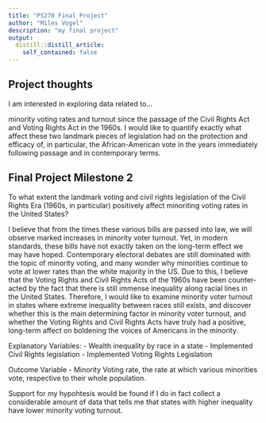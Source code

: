```yaml
---
title: "PS270 Final Project"
author: "Miles Vogel"
description: "my final project"
output:
  distill::distill_article:
    self_contained: false
---
```




## Project thoughts

I am interested in exploring data related to...

minority voting rates and turnout since the passage of the Civil Rights Act and Voting Rights Act in the 1960s. I would like to quantify exactly what affect these two landmark pieces of legislation had on the protection and efficacy of, in particular, the African-American vote in the years immediately following passage and in contemporary terms. 

## Final Project Milestone 2

To what extent the landmark voting and civil rights legislation of the Civil Rights Era (1960s, in particular) positively affect minoriting voting rates in the United States?

I believe that from the times these various bills are passed into law, we will observe marked increases in minority voter turnout. Yet, in modern standards, these bills have not exactly taken on the long-term effect we may have hoped. Contemporary electoral debates are still dominated with the topic of minority voting, and many wonder why minorities continue to vote at lower rates than the white majority in the US. Due to this, I believe that the Voting Rights and Civil Rights Acts of the 1960s have been counter-acted by the fact that there is still immense inequality along racial lines in the United States. Therefore, I would like to examine minority voter turnout in states where extreme inequality between races still exists, and discover whether this is the main determining factor in minority voter turnout, and whether the Voting Rights and Civil Rights Acts have truly had a positive, long-term affect on boldening the voices of Americans in the minority. 

Explanatory Variables:
- Wealth inequality by race in a state
- Implemented Civil Rights legislation
- Implemented Voting Rights Legislation

Outcome Variable
- Minority Voting rate, the rate at which various minorities vote, respective to their whole population. 

Support for my hypohtesis would be found if I do in fact collect a considerable amount of data that tells me that states with higher inequality have lower minority voting turnout. 

